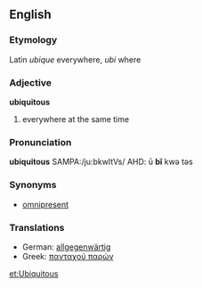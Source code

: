 ==English==
===Etymology===
Latin ''ubique'' everywhere, ''ubi'' where
===Adjective===
'''ubiquitous'''
# everywhere at the same time

===Pronunciation===
'''ubiquitous''' SAMPA:/ju:bkwItVs/
AHD: ū '''bĭ''' kwə təs

===Synonyms===
* [[omnipresent]]

===Translations===
*German: [[allgegenwärtig]]
*Greek: [[πανταχού παρών]]

[[et:Ubiquitous]]